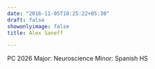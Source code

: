 ```yaml
---
date: "2016-11-05T18:25:22+05:30"
draft: false
showonlyimage: false
title: Alex Saneff

---
```


PC 2026
Major: Neuroscience
Minor: Spanish HS